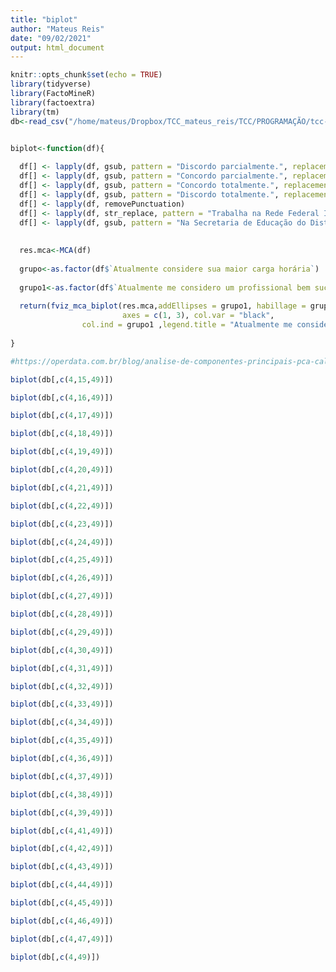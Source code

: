 ```yaml
---
title: "biplot"
author: "Mateus Reis"
date: "09/02/2021"
output: html_document
---
```


```r
knitr::opts_chunk$set(echo = TRUE)
library(tidyverse)
library(FactoMineR)
library(factoextra)
library(tm)
db<-read_csv("/home/mateus/Dropbox/TCC_mateus_reis/TCC/PROGRAMAÇÃO/tcc-sucesso-profissional-professor-matem-tica-df/base_tcc.csv")


biplot<-function(df){
 
  df[] <- lapply(df, gsub, pattern = "Discordo parcialmente.", replacement = "Discordo")
  df[] <- lapply(df, gsub, pattern = "Concordo parcialmente.", replacement = "Concordo")
  df[] <- lapply(df, gsub, pattern = "Concordo totalmente.", replacement = "Concordo")
  df[] <- lapply(df, gsub, pattern = "Discordo totalmente.", replacement = "Discordo")
  df[] <- lapply(df, removePunctuation)
  df[] <- lapply(df, str_replace, pattern = "Trabalha na Rede Federal Instituto Federal de Brasília", replacement = "IFB")
  df[] <- lapply(df, gsub, pattern = "Na Secretaria de Educação do Distrito Federal", replacement = "SEEDF")
  
  
  res.mca<-MCA(df)
  
  grupo<-as.factor(df$`Atualmente considere sua maior carga horária`)
  
  grupo1<-as.factor(df$`Atualmente me considero um profissional bem sucedido na área de educação`)
  
  return(fviz_mca_biplot(res.mca,addEllipses = grupo1, habillage = grupo, repel = T,
                         axes = c(1, 3), col.var = "black",
                col.ind = grupo1 ,legend.title = "Atualmente me considero \n um  profissional bem \n sucedido na área de educação") )
  
}

#https://operdata.com.br/blog/analise-de-componentes-principais-pca-calculo-e-aplicacao-no-r/

```

```r
biplot(db[,c(4,15,49)])
```


```r
biplot(db[,c(4,16,49)])
```

```r
biplot(db[,c(4,17,49)])
```  
  
```r
biplot(db[,c(4,18,49)])

```  

```r
biplot(db[,c(4,19,49)])
```

```r
biplot(db[,c(4,20,49)])
```

```r
biplot(db[,c(4,21,49)])
```

```r
biplot(db[,c(4,22,49)])
```

```r
biplot(db[,c(4,23,49)])
```

```r
biplot(db[,c(4,24,49)])
```

```r
biplot(db[,c(4,25,49)])
```

```r
biplot(db[,c(4,26,49)])
```

```r
biplot(db[,c(4,27,49)])
```

```r
biplot(db[,c(4,28,49)])
```

```r
biplot(db[,c(4,29,49)])
```

```r
biplot(db[,c(4,30,49)])
```

```r
biplot(db[,c(4,31,49)])
```


```r
biplot(db[,c(4,32,49)])
```

```r
biplot(db[,c(4,33,49)])
```

```r
biplot(db[,c(4,34,49)])
```

```r
biplot(db[,c(4,35,49)])
```

```r
biplot(db[,c(4,36,49)])
```

```r
biplot(db[,c(4,37,49)])
```

```r
biplot(db[,c(4,38,49)])
```

```r
biplot(db[,c(4,39,49)])
```

```r
biplot(db[,c(4,41,49)])
```

```r
biplot(db[,c(4,42,49)])
```

```r
biplot(db[,c(4,43,49)])
```

```r
biplot(db[,c(4,44,49)])
```

```r
biplot(db[,c(4,45,49)])
```

```r
biplot(db[,c(4,46,49)])
```

```r
biplot(db[,c(4,47,49)])
```



```r
biplot(db[,c(4,49)])
```
















